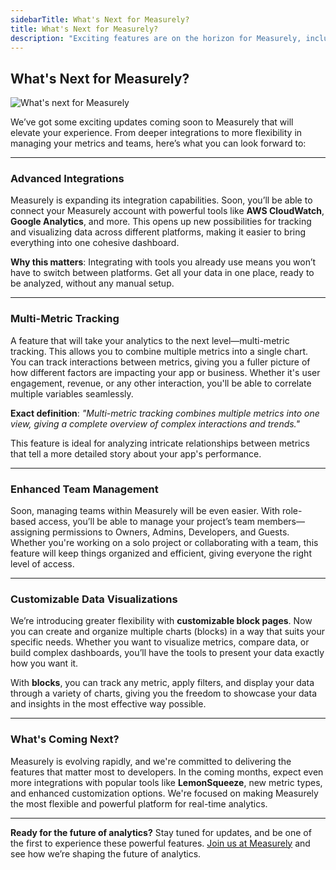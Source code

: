 ```yaml
---
sidebarTitle: What's Next for Measurely?
title: What's Next for Measurely?
description: "Exciting features are on the horizon for Measurely, including powerful integrations, enhanced team management, and advanced metric tracking."
---
```


## What's Next for Measurely?

![What's next for Measurely](../_covers/blog-2.png)

We’ve got some exciting updates coming soon to Measurely that will elevate your experience. From deeper integrations to more flexibility in managing your metrics and teams, here’s what you can look forward to:

---

### Advanced Integrations

Measurely is expanding its integration capabilities. Soon, you’ll be able to connect your Measurely account with powerful tools like **AWS CloudWatch**, **Google Analytics**, and more. This opens up new possibilities for tracking and visualizing data across different platforms, making it easier to bring everything into one cohesive dashboard.

**Why this matters**:
Integrating with tools you already use means you won’t have to switch between platforms. Get all your data in one place, ready to be analyzed, without any manual setup.

---

### Multi-Metric Tracking

A feature that will take your analytics to the next level—multi-metric tracking. This allows you to combine multiple metrics into a single chart. You can track interactions between metrics, giving you a fuller picture of how different factors are impacting your app or business. Whether it's user engagement, revenue, or any other interaction, you'll be able to correlate multiple variables seamlessly.

**Exact definition**:
_"Multi-metric tracking combines multiple metrics into one view, giving a complete overview of complex interactions and trends."_

This feature is ideal for analyzing intricate relationships between metrics that tell a more detailed story about your app's performance.

---

### Enhanced Team Management

Soon, managing teams within Measurely will be even easier. With role-based access, you’ll be able to manage your project’s team members—assigning permissions to Owners, Admins, Developers, and Guests. Whether you're working on a solo project or collaborating with a team, this feature will keep things organized and efficient, giving everyone the right level of access.

---

### Customizable Data Visualizations

We’re introducing greater flexibility with **customizable block pages**. Now you can create and organize multiple charts (blocks) in a way that suits your specific needs. Whether you want to visualize metrics, compare data, or build complex dashboards, you’ll have the tools to present your data exactly how you want it.

With **blocks**, you can track any metric, apply filters, and display your data through a variety of charts, giving you the freedom to showcase your data and insights in the most effective way possible.

---

### What's Coming Next?

Measurely is evolving rapidly, and we're committed to delivering the features that matter most to developers. In the coming months, expect even more integrations with popular tools like **LemonSqueeze**, new metric types, and enhanced customization options. We're focused on making Measurely the most flexible and powerful platform for real-time analytics.

---

**Ready for the future of analytics?**
Stay tuned for updates, and be one of the first to experience these powerful features. [Join us at Measurely](https://measurely.dev) and see how we’re shaping the future of analytics.
